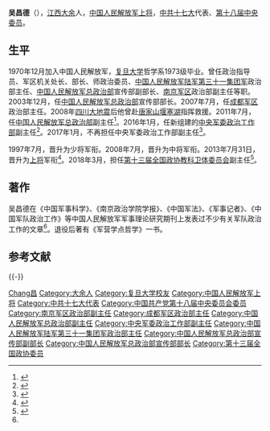 {{中国人民解放军将领
| name = 吴昌德
| image name = 
| width = 
| job = [[中央军委政治工作部|中央军委政治工作部]]<nowiki></nowiki>副主任
| job2 = 
| period = 2016年1月至2017年1月 
| birthname = 
| other_names = 
| foreign_names =
| english_names =
| Sex = 男
| date of birth = 1952年5月
| place of birth = [[江西|江西]][[大余|大余]]
| date of death =  
| place of death = 
| nationality = {{PRC}}
| residence = 
| languages = [[汉语|汉语]]
| height = 
| weight = 
| party = {{CPC}}
| rank = [[中国人民解放军上将|中国人民解放军上将]]
| spouse = 
| relatives = 
| educate = [[复旦大学|复旦大学]]哲学系
| past = 
| work =《军营学点哲学》
| award = 
| rankrecord= 
*1997年7月晋升[[中国人民解放军少将|少将]]军衔
*2008年7月晋升[[中国人民解放军中将|中将]]军衔
*2013年7月晋升[[中国人民解放军上将|上将]]军衔}}

'''吴昌德'''（{{bd|1952年|5月|}}），[[江西|江西]][[大余|大余]]人，[[中国人民解放军上将|中国人民解放军上将]]，[[中共十七大|中共十七大]]代表、[[中国共产党第十八届中央委员会委员列表|第十八届中央委员]]。

==生平==
1970年12月加入中国人民解放军，[[复旦大学|复旦大学]]哲学系1973级毕业。曾任政治指导员、军区机关处长、部长、师政治委员、[[中国人民解放军陆军第三十一集团军|中国人民解放军陆军第三十一集团军]]政治部主任、[[中国人民解放军总政治部|中国人民解放军总政治部]]宣传部副部长、[[南京军区|南京军区]]政治部副主任等职。2003年12月，任[[中国人民解放军总政治部|中国人民解放军总政治部]]宣传部部长。2007年7月，任[[成都军区|成都军区]]政治部主任。2008年[[四川大地震|四川大地震]]后他曾赴[[唐家山堰塞湖|唐家山堰塞湖]]指挥救援。2011年7月，任[[中国人民解放军总政治部|中国人民解放军总政治部]]副主任<ref>{{cite web|url=http://nf.nfdaily.cn/nfdsb/content/2011-07/10/content_26544917.htm|title=军方一批高级将领调整 多位年轻将领被重用|publisher=南方都市报|date=2011-07-10|deadurl=yes|archiveurl=https://web.archive.org/web/20110711203219/http://nf.nfdaily.cn/nfdsb/content/2011-07/10/content_26544917.htm|archivedate=2011-07-11|accessdate=2011-07-11}}</ref>。2016年1月，任新组建的[[中央军委政治工作部|中央军委政治工作部]]副主任<ref>{{cite news|url=http://www.thepaper.cn/newsDetail_forward_1419994|title=原总政治部副主任、上将吴昌德出任中央军委政治工作部副主任|publisher=澎湃新闻|date=2016-01-12|accessdate=2016-01-13|archive-date=2017-11-03|archive-url=https://web.archive.org/web/20171103134205/http://www.thepaper.cn/newsDetail_forward_1419994|dead-url=no}}</ref>。2017年1月，不再担任中央军委政治工作部副主任<ref name=buzai>{{cite news|url=http://www.thepaper.cn/newsDetail_forward_1620724|title=吴昌德上将不再担任中央军委政治工作部副主任|publisher=澎湃新闻|date=2017-02-16|accessdate=2017-02-17|archive-date=2020-12-15|archive-url=https://web.archive.org/web/20201215032103/https://www.thepaper.cn/newsDetail_forward_1620724|dead-url=no}}</ref>。

1997年7月，晋升为少将军衔。2008年7月，晋升为中将军衔。2013年7月31日，晋升为[[中国人民解放军上将|上将]]军衔<ref>{{Cite web |url = http://news.cntv.cn/2013/07/31/ARTI1375241347478607.shtml |title = 中央军委举行晋升上将军衔仪式 吴昌德等6人晋升上将 |author =  |date = 013-07-31 |publisher = 央视网 |language =  |accessdate =  |quote =  |archive-date = 2019-07-25 |archive-url = https://web.archive.org/web/20190725021351/http://news.cntv.cn/2013/07/31/ARTI1375241347478607.shtml |dead-url = no }}</ref>。2018年3月，担任[[中国人民政治协商会议第十三届全国委员会委员名单|第十三届全国政协]][[全国政协教科卫体委员会|教科卫体委员会]]副主任<ref>{{cite web|title=中国人民政治协商会议第十三届全国委员会各专门委员会主任、副主任名单|url=http://www.xinhuanet.com/politics/2018lh/2018-03/16/c_1122549027.htm|website=新华网|accessdate=2018-03-16|archive-date=2018-03-29|archive-url=https://web.archive.org/web/20180329113341/http://www.xinhuanet.com/politics/2018lh/2018-03/16/c_1122549027.htm|dead-url=no}}</ref>。

==著作==
吴昌德在《中国军事科学》、《南京政治学院学报》、《中国军法》、《军事记者》、《中国军队政治工作》等中国人民解放军军事理论研究期刊上发表过不少有关军队政治工作的文章<ref name=buzai/>。退役后著有《军营学点哲学》一书。

==参考文献==
{{Reflist}}

{{-}}
{{中国人民解放军上将/2013}}
{{DEFAULTSORT:Wu吴}}
[[Category:吴姓|Chang昌]]
[[Category:大余人|Category:大余人]]
[[Category:复旦大学校友|Category:复旦大学校友]]
[[Category:中国人民解放军上将|Category:中国人民解放军上将]]
[[Category:中共十七大代表|Category:中共十七大代表]]
[[Category:中国共产党第十八届中央委员会委员|Category:中国共产党第十八届中央委员会委员]]
[[Category:南京军区政治部副主任|Category:南京军区政治部副主任]]
[[Category:成都军区政治部主任|Category:成都军区政治部主任]]
[[Category:中国人民解放军总政治部副主任|Category:中国人民解放军总政治部副主任]]
[[Category:中央军委政治工作部副主任|Category:中央军委政治工作部副主任]]
[[Category:中国人民解放军陆军第三十一集团军政治部主任|Category:中国人民解放军陆军第三十一集团军政治部主任]]
[[Category:中国人民解放军总政治部宣传部副部长|Category:中国人民解放军总政治部宣传部副部长]]
[[Category:中国人民解放军总政治部宣传部部长|Category:中国人民解放军总政治部宣传部部长]]
[[Category:第十三届全国政协委员|Category:第十三届全国政协委员]]